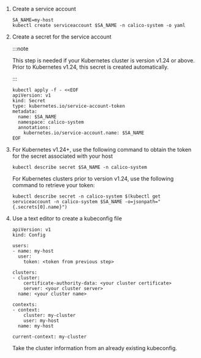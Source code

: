1. Create a service account

   ```batch
   SA_NAME=my-host
   kubectl create serviceaccount $SA_NAME -n calico-system -o yaml
   ```

1. Create a secret for the service account

   :::note

   This step is needed if your Kubernetes cluster is version v1.24 or above. Prior to Kubernetes v1.24, this secret is created automatically.

   :::

   ```batch
   kubectl apply -f - <<EOF
   apiVersion: v1
   kind: Secret
   type: kubernetes.io/service-account-token
   metadata:
     name: $SA_NAME
     namespace: calico-system
     annotations:
       kubernetes.io/service-account.name: $SA_NAME
   EOF
   ```

1. For Kubernetes v1.24+, use the following command to obtain the token for the secret associated with your host

   ```batch
   kubectl describe secret $SA_NAME -n calico-system
   ```

   For Kubernetes clusters prior to version v1.24, use the following command to retrieve your token:

   ```batch
   kubectl describe secret -n calico-system $(kubectl get serviceaccount -n calico-system $SA_NAME -o=jsonpath="{.secrets[0].name}")
   ```

1. Use a text editor to create a kubeconfig file

   ```
   apiVersion: v1
   kind: Config

   users:
   - name: my-host
     user:
       token: <token from previous step>

   clusters:
   - cluster:
       certificate-authority-data: <your cluster certificate>
       server: <your cluster server>
     name: <your cluster name>

   contexts:
   - context:
       cluster: my-cluster
       user: my-host
     name: my-host

   current-context: my-cluster
   ```

   Take the cluster information from an already existing kubeconfig.
